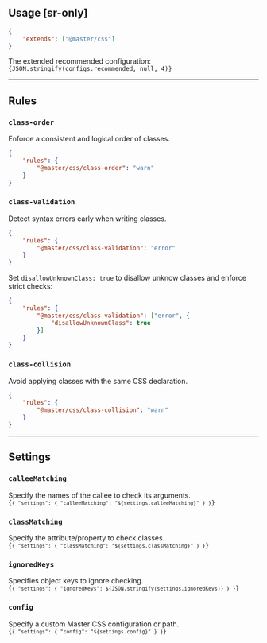
## Usage [sr-only]

```json name=.eslintrc.json
{
    "extends": ["@master/css"]
}
```
The extended recommended configuration:
<Code lang="js">
    {JSON.stringify(configs.recommended, null, 4)}
</Code>

---

## Rules
### `class-order`
Enforce a consistent and logical order of classes.
```json name=.eslintrc.json
{
    "rules": {
        "@master/css/class-order": "warn"
    }
}
```

### `class-validation`
Detect syntax errors early when writing classes.
```json name=.eslintrc.json
{
    "rules": {
        "@master/css/class-validation": "error"
    }
}
```
Set `disallowUnknownClass: true` to disallow unknow classes and enforce strict checks:
```json name=.eslintrc.json
{
    "rules": {
        "@master/css/class-validation": ["error", {
            "disallowUnknownClass": true
        }]
    }
}
```

### `class-collision`
Avoid applying classes with the same CSS declaration.
```json name=.eslintrc.json
{
    "rules": {
        "@master/css/class-collision": "warn"
    }
}
```

---

## Settings
### `calleeMatching`
Specify the names of the callee to check its arguments.
<Code lang="json" name=".eslintrc.json">
{`
    {
        "settings": {
            "calleeMatching": "${settings.calleeMatching}"
        }
    }
`}
</Code>

### `classMatching`
Specify the attribute/property to check classes.
<Code lang="json" name=".eslintrc.json">
{`
    {
        "settings": {
            "classMatching": "${settings.classMatching}"
        }
    }
`}
</Code>

### `ignoredKeys`
Specifies object keys to ignore checking.
<Code lang="json" name=".eslintrc.json">
{`
    {
        "settings": {
            "ignoredKeys": ${JSON.stringify(settings.ignoredKeys)}
        }
    }
`}
</Code>

### `config`
Specify a custom Master CSS configuration or path.
<Code lang="json" name=".eslintrc.json">
{`
    {
        "settings": {
            "config": "${settings.config}"
        }
    }
`}
</Code>
